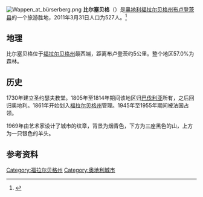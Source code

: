 [[File:Wappen_at_bürserberg.png|thumb]]
'''比尔塞贝格'''（{{lang|du|Bürserberg}}）是[[奥地利|奥地利]][[福拉尔贝格州|福拉尔贝格州]][[布卢登茨县|布卢登茨县]]的一个旅游胜地，2011年3月31日人口为527人。<ref>{{Cite web |url=http://www.statistik.at/blickgem/blick1/g80107.pdf |title=Ein Blick auf die Gemeinde Bürserberg <80107> |access-date=2011-06-28 |archive-date=2007-09-29 |archive-url=https://web.archive.org/web/20070929165706/http://www.statistik.at/blickgem/blick1/g80107.pdf |dead-url=no }}</ref>

==地理==
比尔塞贝格位于[[福拉尔贝格州|福拉尔贝格州]]最西端，距离布卢登茨约5公里。整个地区57.0%为森林。

==历史==
1730年建立圣约瑟夫教堂。1805年至1814年期间该地区归[[巴伐利亚|巴伐利亚]]所有，之后回归奥地利。1861年开始划入[[福拉尔贝格州|福拉尔贝格州]]管理。1945年至1955年期间被法国占领。

1969年由艺术家设计了城市的纹章，背景为烟青色，下方为三座黑色的山，上方为一只银色的羊头。

==参考资料==
{{reflist}}

{{Authority control}}
[[Category:福拉尔贝格州|Category:福拉尔贝格州]]
[[Category:奥地利城市|Category:奥地利城市]]